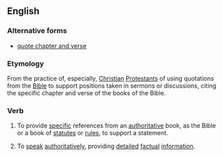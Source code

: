 ==English==

===Alternative forms===
* [[quote chapter and verse]]

===Etymology===
From the practice of, especially, [[Christian]] [[Protestant]]s of using quotations from the [[Bible]] to support positions taken in sermons or discussions, citing the specific chapter and verse of the books of the Bible.

===Verb===
{{head|en|verb|head=[[cite]] [[chapter]] [[and]] [[verse]]}}

# To provide [[specific]] references from an [[authoritative]] book, as the Bible or a book of [[statutes]] or [[rule]]s, to support a statement.
# {{context|idiomatic}} To [[speak]] [[authoritatively]], providing [[detail]]ed [[factual]] [[information]].